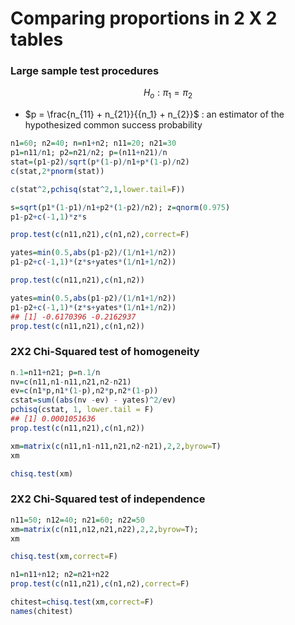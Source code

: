# Comparing proportions in 2 X 2 tables

### Large sample test procedures

$$H_o: \pi_1 = \pi_2$$

* $p = \frac{n_{11} + n_{21}}{{n_1} + n_{2}}$ : an estimator of the hypothesized common success probability

```r

n1=60; n2=40; n=n1+n2; n11=20; n21=30
p1=n11/n1; p2=n21/n2; p=(n11+n21)/n
stat=(p1-p2)/sqrt(p*(1-p)/n1+p*(1-p)/n2)
c(stat,2*pnorm(stat))

c(stat^2,pchisq(stat^2,1,lower.tail=F))

s=sqrt(p1*(1-p1)/n1+p2*(1-p2)/n2); z=qnorm(0.975)
p1-p2+c(-1,1)*z*s

prop.test(c(n11,n21),c(n1,n2),correct=F)

yates=min(0.5,abs(p1-p2)/(1/n1+1/n2))
p1-p2+c(-1,1)*(z*s+yates*(1/n1+1/n2))

prop.test(c(n11,n21),c(n1,n2))

yates=min(0.5,abs(p1-p2)/(1/n1+1/n2))
p1-p2+c(-1,1)*(z*s+yates*(1/n1+1/n2))
## [1] -0.6170396 -0.2162937
prop.test(c(n11,n21),c(n1,n2))
```

### 2X2 Chi-Squared test of homogeneity

```r
n.1=n11+n21; p=n.1/n
nv=c(n11,n1-n11,n21,n2-n21)
ev=c(n1*p,n1*(1-p),n2*p,n2*(1-p))
cstat=sum((abs(nv -ev) - yates)^2/ev)
pchisq(cstat, 1, lower.tail = F)
## [1] 0.0001051636
prop.test(c(n11,n21),c(n1,n2))

xm=matrix(c(n11,n1-n11,n21,n2-n21),2,2,byrow=T)
xm

chisq.test(xm)

```

### 2X2 Chi-Squared test of independence

```r
n11=50; n12=40; n21=60; n22=50
xm=matrix(c(n11,n12,n21,n22),2,2,byrow=T);
xm

chisq.test(xm,correct=F)

n1=n11+n12; n2=n21+n22
prop.test(c(n11,n21),c(n1,n2),correct=F)

chitest=chisq.test(xm,correct=F)
names(chitest)
```


